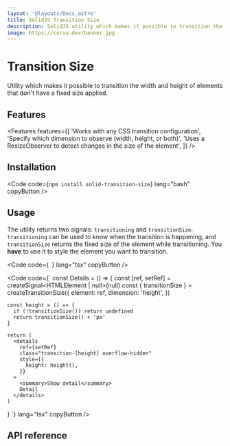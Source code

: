 ```yaml
---
layout: '@layouts/Docs.astro'
title: SolidJS Transition Size
description: SolidJS utility which makes it possible to transition the width and height of elements that don't have a fixed size applied.
image: https://corvu.dev/banner.jpg
---
```


# Transition Size

Utility which makes it possible to transition the width and height of elements that don't have a fixed size applied.

<PackageInfo packageName="solid-transition-size" />

## Features
<Features features={[
  'Works with any CSS transition configuration',
  'Specify which dimension to observe (width, height, or both)',
  'Uses a ResizeObserver to detect changes in the size of the element',
]} />

## Installation

<Code code={`
  npm install solid-transition-size
`} lang="bash" copyButton />

## Usage

The utility returns two signals: `transitioning` and `transitionSize`. `transitioning` can be used to know when the transition is happening, and `transitionSize` returns the fixed size of the element while transitioning. You **have** to use it to style the element you want to transition.

<Code code={`
`} lang="tsx" copyButton />

<Code code={`
  const Details = () => {
    const [ref, setRef] = createSignal<HTMLElement | null>(null)
    const { transitionSize } = createTransitionSize({
      element: ref,
      dimension: 'height',
    })

    const height = () => {
      if (!transitionSize()) return undefined
      return transitionSize() + 'px'
    }

    return (
      <details
        ref={setRef}
        class="transition-[height] overflow-hidden"
        style={{
          height: height(),
        }}
      >
        <summary>Show detail</summary>
        Detail
      </details>
    )
  }
`} lang="tsx" copyButton />

## API reference

<ApiReference library={TransitionSize} />
